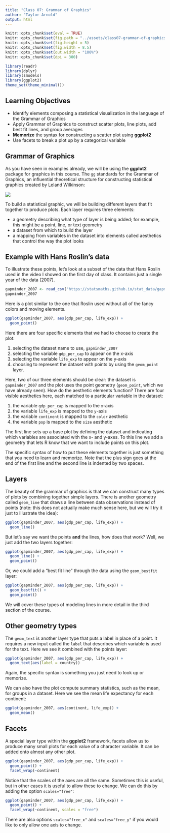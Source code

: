 ```yaml
---
title: "Class 07: Grammar of Graphics"
author: "Taylor Arnold"
output: html
---
```


```r
knitr::opts_chunk$set(eval = TRUE)
knitr::opts_chunk$set(fig.path = "../assets/class07-grammar-of-graphics/")
knitr::opts_chunk$set(fig.height = 5)
knitr::opts_chunk$set(fig.width = 8.5)
knitr::opts_chunk$set(out.width = "100%")
knitr::opts_chunk$set(dpi = 300)
```

```r
library(readr)
library(dplyr)
library(smodels)
library(ggplot2)
theme_set(theme_minimal())
```

## Learning Objectives

- Identify elements composing a statistical visualization in the language of the
Grammar of Graphics
- Apply Grammar of Graphics to construct scatter plots, line plots, add
best fit lines, and group averages
- **Memorize** the syntax for constructing a scatter plot using **ggplot2**
- Use facets to break a plot up by a categorical variable

## Grammar of Graphics

As you have seen in examples already, we will be using the **ggplot2** package
for graphics in this course. The `gg` standards for the Grammar of Graphics,
an influential theoretical structure for constructing statistical graphics
created by Leland Wilkinson:

![](https://statsmaths.github.io/stat289-f17/assets/img/gg.jpg)

To build a statistical graphic, we will be building different layers that fit
together to produce plots. Each layer requires three elements:

- a geometry describing what type of layer is being added; for example, this
might be a point, line, or text geometry
- a dataset from which to build the layer
- a mapping from variables in the dataset into elements called aesthetics that
control the way the plot looks

## Example with Hans Roslin's data

To illustrate these points, let's look at a subset of the data that Hans
Roslin used in the video I showed on the first day of class. It contains just
a single year of the data (2007).

```r
gapminder_2007 <- read_csv("https://statsmaths.github.io/stat_data/gapminder_2007.csv")
gapminder_2007
```

Here is a plot similar to the one that Roslin used without all of the fancy
colors and moving elements.

```r
ggplot(gapminder_2007, aes(gdp_per_cap, life_exp)) +
  geom_point()
```

Here there are four specific elements that we had to choose to create the plot:

1. selecting the dataset name to use, `gapminder_2007`
2. selecting the variable `gdp_per_cap` to appear on the x-axis
3. selecting the variable `life_exp` to appear on the y-axis
4. choosing to represent the dataset with points by using the `geom_point` layer.

Here, two of our three elements should be clear: the dataset is
`gapminder_2007` and the plot uses the point geometry (`geom_point`, which we
have already seen). How do the aesthetic elements function? There are four
visible aesthetics here, each matched to a particular variable in the dataset:

1. the variable `gdp_per_cap` is mapped to the `x`-axis
2. the variable `life_exp` is mapped to the `y`-axis
3. the variable `continent` is mapped to the `color` aesthetic
4. the variable `pop` is mapped to the `size` aesthetic

The first line sets up a base plot by defining the dataset and indicating which
variables are associated with the x- and y-axes. To this line we add a geometry that lets
R know that we want to include points on this plot.

The specific syntax of how to put these elements together is just something that
you need to learn and memorize. Note that the plus sign goes at the end of the
first line and the second line is indented by two spaces.

## Layers

The beauty of the grammar of graphics is that we can construct many types of
plots by combining together simple layers. There is another geometry called
`geom_line` that draws a line between data observations instead of points
(note: this does not actually make much sense here, but we will try it just
to illustrate the idea):

```r
ggplot(gapminder_2007, aes(gdp_per_cap, life_exp)) +
  geom_line()
```

But let's say we want the points **and** the lines, how does that work? Well, we just
add the two layers together:

```r
ggplot(gapminder_2007, aes(gdp_per_cap, life_exp)) +
  geom_line() +
  geom_point()
```

Or, we could add a "best fit line" through the data using the `geom_bestfit` layer:

```r
ggplot(gapminder_2007, aes(gdp_per_cap, life_exp)) +
  geom_bestfit() +
  geom_point()
```

We will cover these types of modeling lines in more detail in the third section of the
course.

## Other geometry types

The `geom_text` is another layer type that puts a label in place of a point. It requires
a new input called the `label` that describes which variable is used for the text. Here we
see it combined with the points layer:

```r
ggplot(gapminder_2007, aes(gdp_per_cap, life_exp)) +
  geom_text(aes(label = country))
```

Again, the specific syntax is something you just need to look up or memorize.

We can also have the plot compute summary statistics, such as the mean, for groups in
a dataset. Here we see the mean life expectancy for each continent:

```r
ggplot(gapminder_2007, aes(continent, life_exp)) +
  geom_mean()
```

## Facets

A special layer type within the **ggplot2** framework, facets allow us
to produce many small plots for each value of a character variable. It
can be added onto almost any other plot.

```r
ggplot(gapminder_2007, aes(gdp_per_cap, life_exp)) +
  geom_point() +
  facet_wrap(~continent)
```

Notice that the scales of the axes are all the same. Sometimes this is
useful, but in other cases it is useful to allow these to change. We
can do this by adding the option `scales="free"`:

```r
ggplot(gapminder_2007, aes(gdp_per_cap, life_exp)) +
  geom_point() +
  facet_wrap(~continent, scales = "free")
```

There are also options `scales="free_x"` and `scales="free_y"` if you
would like to only allow one axis to change.


